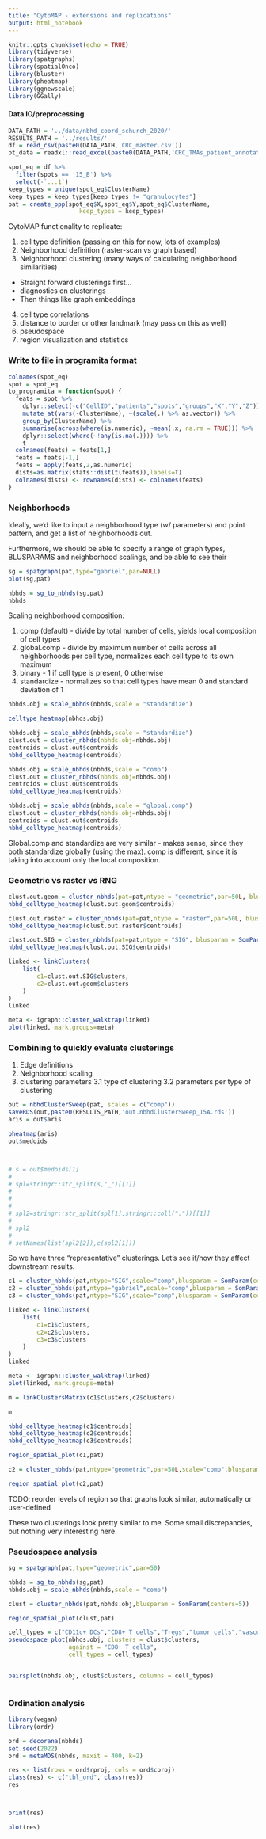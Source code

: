 ```yaml
---
title: "CytoMAP - extensions and replications"
output: html_notebook
---
```


```r
knitr::opts_chunk$set(echo = TRUE)
library(tidyverse)
library(spatgraphs)
library(spatialOnco)
library(bluster)
library(pheatmap)
library(ggnewscale)
library(GGally)
```

#### Data IO/preprocessing

```r
DATA_PATH = '../data/nbhd_coord_schurch_2020/'
RESULTS_PATH = '../results/'
df = read_csv(paste0(DATA_PATH,'CRC_master.csv'))
pt_data = readxl::read_excel(paste0(DATA_PATH,'CRC_TMAs_patient_annotations.xlsx'))

```

```r
spot_eq = df %>%
  filter(spots == '15_B') %>%
  select(-`...1`)
keep_types = unique(spot_eq$ClusterName)
keep_types = keep_types[keep_types != "granulocytes"]
pat = create_ppp(spot_eq$X,spot_eq$Y,spot_eq$ClusterName,
                    keep_types = keep_types)
```

CytoMAP functionality to replicate:

1. cell type definition (passing on this for now, lots of examples)
2. Neighborhood definition (raster-scan vs graph based)
3. Neighborhood clustering (many ways of calculating neighborhood similarities)
  * Straight forward clusterings first...
  * diagnostics on clusterings
  * Then things like graph embeddings
4. cell type correlations
5. distance to border or other landmark (may pass on this as well)
6. pseudospace
7. region visualization and statistics


### Write to file in programita format

```r
colnames(spot_eq)
spot = spot_eq
to_programita = function(spot) {
  feats = spot %>%
    dplyr::select(-c("CellID","patients","spots","groups","X","Y","Z")) %>%
    mutate_at(vars(-ClusterName), ~(scale(.) %>% as.vector)) %>%
    group_by(ClusterName) %>%
    summarise(across(where(is.numeric), ~mean(.x, na.rm = TRUE))) %>%
    dplyr::select(where(~!any(is.na(.)))) %>%
    t
  colnames(feats) = feats[1,]
  feats = feats[-1,]
  feats = apply(feats,2,as.numeric)
  dists=as.matrix(stats::dist(t(feats)),labels=T)
  colnames(dists) <- rownames(dists) <- colnames(feats)
}
```


### Neighborhoods

Ideally, we'd like to input a neighborhood type (w/ parameters) and point pattern, and get a list of neighborhoods out.

Furthermore, we should be able to specify a range of graph types, BLUSPARAMS and neighborhood scalings, and be able to see their 
```r
sg = spatgraph(pat,type="gabriel",par=NULL)
plot(sg,pat)

nbhds = sg_to_nbhds(sg,pat)
nbhds

```

Scaling neighborhood composition:

1. comp (default) - divide by total number of cells, yields local composition of cell types
2. global.comp - divide by maximum number of cells across all neighborhoods per cell type, normalizes
each cell type to its own maximum
3. binary - 1 if cell type is present, 0 otherwise
4. standardize - normalizes so that cell types have mean 0 and standard deviation of 1

```r
nbhds.obj = scale_nbhds(nbhds,scale = "standardize")
```

```r
celltype_heatmap(nbhds.obj)
```

```r
nbhds.obj = scale_nbhds(nbhds,scale = "standardize")
clust.out = cluster_nbhds(nbhds.obj=nbhds.obj)
centroids = clust.out$centroids
nbhd_celltype_heatmap(centroids)
```

```r
nbhds.obj = scale_nbhds(nbhds,scale = "comp")
clust.out = cluster_nbhds(nbhds.obj=nbhds.obj)
centroids = clust.out$centroids
nbhd_celltype_heatmap(centroids)
```

```r
nbhds.obj = scale_nbhds(nbhds,scale = "global.comp")
clust.out = cluster_nbhds(nbhds.obj=nbhds.obj)
centroids = clust.out$centroids
nbhd_celltype_heatmap(centroids)
```

Global.comp and standardize are very similar - makes sense, since they both standardize globally (using the max).
comp is different, since it is taking into account only the local composition.

### Geometric vs raster vs RNG

```r
clust.out.geom = cluster_nbhds(pat=pat,ntype = "geometric",par=50L, blusparam = SomParam(centers=5L))
nbhd_celltype_heatmap(clust.out.geom$centroids)
```

```r
clust.out.raster = cluster_nbhds(pat=pat,ntype = "raster",par=50L, blusparam = SomParam(centers=5L))
nbhd_celltype_heatmap(clust.out.raster$centroids)
```

```r
clust.out.SIG = cluster_nbhds(pat=pat,ntype = "SIG", blusparam = SomParam(centers=5L))
nbhd_celltype_heatmap(clust.out.SIG$centroids)
```


```r
linked <- linkClusters(
    list(
        c1=clust.out.SIG$clusters,
        c2=clust.out.geom$clusters
    )
)
linked
```

```r
meta <- igraph::cluster_walktrap(linked)
plot(linked, mark.groups=meta)
```


### Combining to quickly evaluate clusterings

1. Edge definitions
2. Neighborhood scaling
3. clustering parameters
  3.1 type of clustering
  3.2 parameters per type of clustering


```r
out = nbhdClusterSweep(pat, scales = c("comp"))
saveRDS(out,paste0(RESULTS_PATH,'out.nbhdClusterSweep_15A.rds'))
aris = out$aris

pheatmap(aris)
out$medoids



# s = out$medoids[1]
# 
# spl=stringr::str_split(s,"_")[[1]]
# 
# 
# 
# spl2=stringr::str_split(spl[1],stringr::coll("."))[[1]]
# 
# spl2
# 
# setNames(list(spl2[2]),c(spl2[1]))
```

So we have three "representative" clusterings. Let's see if/how they affect downstream results.

```r
c1 = cluster_nbhds(pat,ntype="SIG",scale="comp",blusparam = SomParam(centers=5))
c2 = cluster_nbhds(pat,ntype="gabriel",scale="comp",blusparam = SomParam(centers=5))
c3 = cluster_nbhds(pat,ntype="SIG",scale="comp",blusparam = SomParam(centers=9))
```

```r
linked <- linkClusters(
    list(
        c1=c1$clusters,
        c2=c2$clusters,
        c3=c3$clusters
    )
)
linked
```

```r
meta <- igraph::cluster_walktrap(linked)
plot(linked, mark.groups=meta)
```

```r
m = linkClustersMatrix(c1$clusters,c2$clusters)

m
```

```r
nbhd_celltype_heatmap(c1$centroids)
nbhd_celltype_heatmap(c2$centroids)
nbhd_celltype_heatmap(c3$centroids)

```

```r
region_spatial_plot(c1,pat)
```

```r
c2 = cluster_nbhds(pat,ntype="geometric",par=50L,scale="comp",blusparam = SomParam(centers=5))

region_spatial_plot(c2,pat)
```


TODO: reorder levels of region so that graphs look similar, automatically or user-defined

These two clusterings look pretty similar to me. Some small discrepancies, but nothing very interesting here.

### Pseudospace analysis

```r
sg = spatgraph(pat,type="geometric",par=50)

nbhds = sg_to_nbhds(sg,pat)
nbhds.obj = scale_nbhds(nbhds,scale = "comp")

clust = cluster_nbhds(pat,nbhds.obj,blusparam = SomParam(centers=5))

region_spatial_plot(clust,pat)

cell_types = c("CD11c+ DCs","CD8+ T cells","Tregs","tumor cells","vasculature")
pseudospace_plot(nbhds.obj, clusters = clust$clusters,
                 against = "CD8+ T cells",
                 cell_types = cell_types)


pairsplot(nbhds.obj, clust$clusters, columns = cell_types)



```

### Ordination analysis

```r
library(vegan)
library(ordr)

ord = decorana(nbhds)
set.seed(2022)
ord = metaMDS(nbhds, maxit = 400, k=2)

res <- list(rows = ord$rproj, cols = ord$cproj)
class(res) <- c("tbl_ord", class(res))
res



print(res)

plot(res)
```


